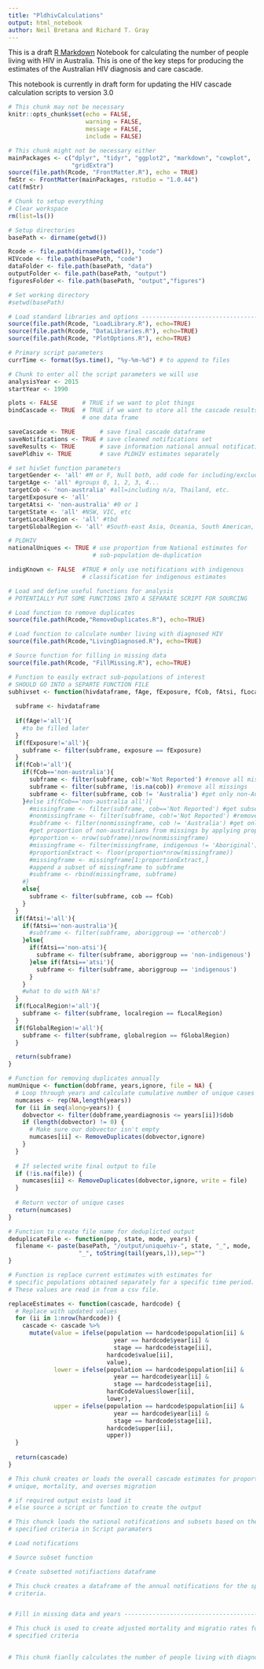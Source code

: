 ```yaml
---
title: "PldhivCalculations"
output: html_notebook
author: Neil Bretana and Richard T. Gray
---
```


This is a draft [R Markdown](http://rmarkdown.rstudio.com) Notebook for 
calculating the number of people living with HIV in Australia. This is one of 
the key steps for producing the estimates of the Australian HIV diagnosis and 
care cascade. 

This notebook is currently in draft form for updating the HIV cascade 
calculation scripts to version 3.0

```r
# This chunk may not be necessary
knitr::opts_chunk$set(echo = FALSE, 
                      warning = FALSE, 
                      message = FALSE, 
                      include = FALSE) 
```

```r
# This chunk might not be necessary either
mainPackages <- c("dplyr", "tidyr", "ggplot2", "markdown", "cowplot", 
                  "gridExtra")
source(file.path(Rcode, "FrontMatter.R"), echo = TRUE)
fmStr <- FrontMatter(mainPackages, rstudio = "1.0.44")
cat(fmStr)
```

```r
# Chunk to setup everything
# Clear workspace
rm(list=ls()) 

# Setup directories
basePath <- dirname(getwd())

Rcode <- file.path(dirname(getwd()), "code") 
HIVcode <- file.path(basePath, "code") 
dataFolder <- file.path(basePath, "data")
outputFolder <- file.path(basePath, "output")
figuresFolder <- file.path(basePath, "output","figures")

# Set working directory
#setwd(basePath)

# Load standard libraries and options ----------------------------------
source(file.path(Rcode, "LoadLibrary.R"), echo=TRUE)
source(file.path(Rcode, "DataLibraries.R"), echo=TRUE)
source(file.path(Rcode, "PlotOptions.R"), echo=TRUE)

# Primary script parameters
currTime <- format(Sys.time(), "%y-%m-%d") # to append to files


```

```r
# Chunk to enter all the script parameters we will use
analysisYear <- 2015
startYear <- 1990

plots <- FALSE       # TRUE if we want to plot things
bindCascade <- TRUE  # TRUE if we want to store all the cascade results 
                     # one data frame

saveCascade <- TRUE       # save final cascade dataframe
saveNotifications <- TRUE # save cleaned notifications set
saveResults <- TRUE       # save information national annual notifications
savePldhiv <- TRUE        # save PLDHIV estimates separately

# set hivSet function parameters
targetGender <- 'all' #M or F, Null both, add code for including/excluding NA's or missings 
targetAge <- 'all' #groups 0, 1, 2, 3, 4...
targetCob <- 'non-australia' #all=including n/a, Thailand, etc.
targetExposure <- 'all'
targetAtsi <- 'non-australia' #0 or 1
targetState <- 'all' #NSW, VIC, etc
targetLocalRegion <- 'all' #tbd
targetGlobalRegion <- 'all' #South-east Asia, Oceania, South American, etc.

# PLDHIV 
nationalUniques <- TRUE # use proportion from National estimates for 
                        # sub-population de-duplication

indigKnown <- FALSE  #TRUE # only use notifications with indigenous
                     # classification for indigenous estimates


```

```r
# Load and define useful functions for analysis 
# POTENTIALLY PUT SOME FUNCTIONS INTO A SEPARATE SCRIPT FOR SOURCING

# Load function to remove duplicates
source(file.path(Rcode,"RemoveDuplicates.R"), echo=TRUE)

# Load function to calculate number living with diagnosed HIV
source(file.path(Rcode,"LivingDiagnosed.R"), echo=TRUE)

# Source function for filling in missing data
source(file.path(Rcode, "FillMissing.R"), echo=TRUE)

# Function to easily extract sub-populations of interest 
# SHOULD GO INTO a SEPARTE FUNCTION FILE
subhivset <- function(hivdataframe, fAge, fExposure, fCob, fAtsi, fLocalRegion, fGlobalRegion){
  
  subframe <- hivdataframe
  
  if(fAge!='all'){
    #to be filled later
  }
  if(fExposure!='all'){
    subframe <- filter(subframe, exposure == fExposure)
  }
  if(fCob!='all'){
    if(fCob=='non-australia'){
      subframe <- filter(subframe, cob!='Not Reported') #remove all missings
      subframe <- filter(subframe, !is.na(cob)) #remove all missings
      subframe <- filter(subframe, cob != 'Australia') #get only non-Australians
    }#else if(fCob=='non-australia all'){
      #missingframe <- filter(subframe, cob=='Not Reported') #get subset of all missing cobs
      #nonmissingframe <- filter(subframe, cob!='Not Reported') #remove all missings
      #subframe <- filter(nonmissingframe, cob != 'Australia') #get only non-Australians
      #get proportion of non-australians from missings by applying proportion of non-australians from non-missings; get only those who are non-atsi
      #proportion <- nrow(subframe)/nrow(nonmissingframe)
      #missingframe <- filter(missingframe, indigenous != 'Aboriginal')
      #proportionExtract <- floor(proportion*nrow(missingframe))
      #missingframe <- missingframe[1:proportionExtract,]
      #append a subset of missingframe to subframe
      #subframe <- rbind(missingframe, subframe)
    #}
    else{
      subframe <- filter(subframe, cob == fCob)
    }
  }
  if(fAtsi!='all'){
    if(fAtsi=='non-australia'){
      #subframe <- filter(subframe, aboriggroup == 'othercob')
    }else{
      if(fAtsi=='non-atsi'){
        subframe <- filter(subframe, aboriggroup == 'non-indigenous') 
      }else if(fAtsi=='atsi'){
        subframe <- filter(subframe, aboriggroup == 'indigenous') 
      }
    }
    #what to do with NA's?
  }
  if(fLocalRegion!='all'){
    subframe <- filter(subframe, localregion == fLocalRegion)
  }
  if(fGlobalRegion!='all'){
    subframe <- filter(subframe, globalregion == fGlobalRegion)
  }

  return(subframe)
}

# Function for removing duplicates annually
numUnique <- function(dobframe, years,ignore, file = NA) {
  # Loop through years and calculate cumulative number of unique cases 
  numcases <- rep(NA,length(years))
  for (ii in seq(along=years)) {
    dobvector <- filter(dobframe,yeardiagnosis <= years[ii])$dob
    if (length(dobvector) != 0) {
      # Make sure our dobvector isn't empty
      numcases[ii] <- RemoveDuplicates(dobvector,ignore)
    }
  }
  
  # If selected write final output to file
  if (!is.na(file)) {
    numcases[ii] <- RemoveDuplicates(dobvector,ignore, write = file)
  }
  
  # Return vector of unique cases
  return(numcases)
}

# Function to create file name for deduplicted output
deduplicateFile <- function(pop, state, mode, years) {
  filename <- paste(basePath, "/output/uniquehiv-", state, "_", mode, 
                    "_", toString(tail(years,1)),sep="")
}

# Function is replace current estimates with estimates for 
# specific populations obtained separately for a specific time period. 
# These values are read in from a csv file. 

replaceEstimates <- function(cascade, hardcode) {  
  # Replace with updated values
  for (ii in 1:nrow(hardcode)) {
    cascade <- cascade %>%
      mutate(value = ifelse(population == hardcode$population[ii] &
                              year == hardcode$year[ii] &
                              stage == hardcode$stage[ii], 
                            hardcode$value[ii],
                            value),
             lower = ifelse(population == hardcode$population[ii] &
                              year == hardcode$year[ii] &
                              stage == hardcode$stage[ii], 
                            hardCodeValues$lower[ii],
                            lower),
             upper = ifelse(population == hardcode$population[ii] &
                              year == hardcode$year[ii] &
                              stage == hardcode$stage[ii], 
                            hardcode$upper[ii],
                            upper))
  }
  
  return(cascade)
}

```

```r
# This chunk creates or loads the overall cascade estimates for proportion 
# unique, mortality, and overses migration

# if required output exists load it 
# else source a script or function to create the output 

```

```r
# This chunck loads the national notifications and subsets based on the
# specified criteria in Script paramaters

# Load notifications

# Source subset function

# Create subsetted notifiactions dataframe
```

```r
# This chuck creates a dataframe of the annual notifications for the specified 
# criteria.


# Fill in missing data and years ----------------------------------------------


```


```r
# This chuck is used to create adjusted mortality and migratio rates for the 
# specified criteria
 
```

```r
# This chunk fianlly calculates the number of people living with diagnosed HIV

```


